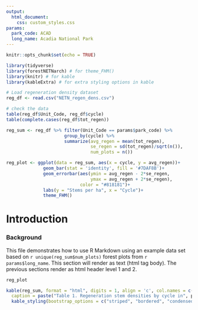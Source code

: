 ```yaml
---
output: 
  html_document:
    css: custom_styles.css
params:
  park_code: ACAD
  long_name: Acadia National Park
---
```

```r
knitr::opts_chunk$set(echo = TRUE)
```

```r
library(tidyverse) 
library(forestNETNarch) # for theme_FHM()
library(knitr) # for kable
library(kableExtra) # for extra styling options in kable
```

```r
# Load regeneration density dataset
reg_df <- read.csv("NETN_regen_dens.csv")

# check the data
table(reg_df$Unit_Code, reg_df$cycle)
table(complete.cases(reg_df$tot_regen))

reg_sum <- reg_df %>% filter(Unit_Code == params$park_code) %>% 
                      group_by(cycle) %>% 
                      summarize(avg_regen = mean(tot_regen),
                                se_regen = sd(tot_regen)/sqrt(n()),
                                num_plots = n())

reg_plot <- ggplot(data = reg_sum, aes(x = cycle, y = avg_regen))+
              geom_bar(stat = 'identity', fill = '#7DAF8B')+
              geom_errorbar(aes(ymin = avg_regen - 2*se_regen, 
                                ymax = avg_regen + 2*se_regen), 
                            color = "#818181")+
              labs(y = "Stems per ha", x = "Cycle")+
              theme_FHM()

```

# Introduction 

### Background

This file demonstrates how to use R Markdown using an example data set based on `r unique(reg_sum$num_plots)` forest plots from `r params$long_name`. This section will render as text (html tag body). The previous sections render as html header level 1 and 2. 

```r

reg_plot

```

```r
kable(reg_sum, format = "html", digits = 1, align = 'c', col.names = c("Cycle", "Mean", "SE", "# Plots"),
  caption = paste("Table 1. Regeneration stem densities by cycle in", params$long_name, ".")) %>% 
  kable_styling(bootstrap_options = c("striped", "bordered", "condensed"))

```

